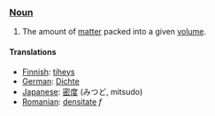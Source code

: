 ===[[Noun]]===

#The amount of [[matter]] packed into a given [[volume]].

==== Translations ====
*[[Finnish]]: [[tiheys]]
*[[German]]: [[Dichte]]
*[[Japanese]]: [[密度]] (みつど, mitsudo)
*[[Romanian]]: [[densitate]] ''f''